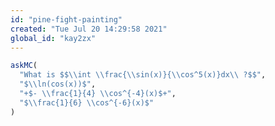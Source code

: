 ```yaml
---
id: "pine-fight-painting"
created: "Tue Jul 20 14:29:58 2021"
global_id: "kay2zx"
---
```


```r
askMC(
  "What is $$\\int \\frac{\\sin(x)}{\\cos^5(x)}dx\\ ?$$",
  "$\\ln(cos(x))$",
  "+$- \\frac{1}{4} \\cos^{-4}(x)$+",
  "$\\frac{1}{6} \\cos^{-6}(x)$"
)
```

